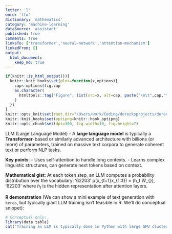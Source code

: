 ```yaml
---
letter: 'l'
word: 'llm'
dictionary: 'mathematics'
category: 'machine-learning'
dataSource: 'assistant'
published: true
comments: true
linksTo: ['transformer','neural-network','attention-mechanism']
linkedFrom: []
output:
  html_document:
    keep_md: true
---
```


```r
if(knitr::is_html_output()){
  knitr::knit_hooks$set(plot=function(x,options){
    cap<-options$fig.cap
    as.character(
      htmltools::tag("Figure", list(src=x, alt=cap, paste("\n\t",cap,"\n",sep="")))
    )
  })
}
knitr::opts_knit$set(root.dir="/Users/work/Coding/derecksprojects/derecksnotes.com-playground/derecksnotes.com/client/src/app/dictionaries/mathematics/definitions")
knitr::knit_hooks$set(optipng=knitr::hook_optipng)
knitr::opts_chunk$set(dpi=300, fig.width=10, fig.height=7)
```

<a id="llm">LLM (Large Language Model)</a> - A **large language model** is typically a **Transformer**-based or similarly advanced architecture with billions (or more) of parameters, trained on massive text corpora to generate coherent text or perform NLP tasks.

**Key points**:
- Uses self-attention to handle long contexts.
- Learns complex linguistic structures, can generate next tokens based on context.

**Mathematical gist**:
At each token step, an LLM computes a probability distribution over the vocabulary:
'62203'
p(x_{t+1}\mid x_{1:\dots:t}) = \mathrm{softmax}(h_t W_{\text{vocab}}),
'62203'
where $h_t$ is the hidden representation after attention layers.

**R demonstration** (We can show a mini example of text generation with `keras`, but typically giant LLM training isn't feasible in R. We'll do conceptual snippet):

```r
# Conceptual only:
library(data.table)
cat("Training an LLM is typically done in Python with large GPU clusters.\nWe'll do a small toy example with a simple RNN or minimal next-token model.")
```

